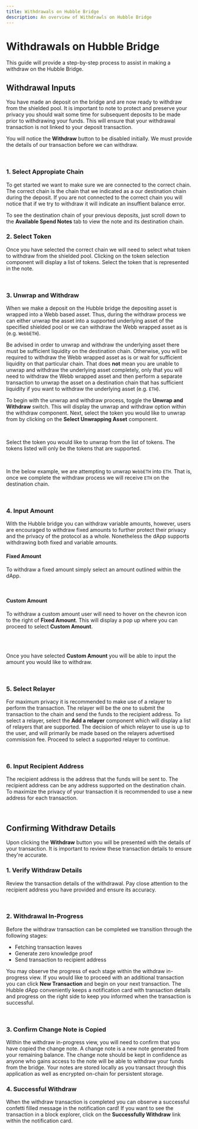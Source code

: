 ```yaml
---
title: Withdrawals on Hubble Bridge
description: An overview of Withdrawls on Hubble Bridge
---
```



# Withdrawals on Hubble Bridge

This guide will provide a step-by-step process to assist in making a withdraw on the Hubble Bridge.

## Withdrawal Inputs

You have made an deposit on the bridge and are now ready to withdraw from the shielded pool. It is important to note
to protect and preserve your privacy you should wait some time for subsequent deposits to be made prior to withdrawing
your funds. This will ensure that your withdrawal transaction is not linked to your deposit transaction.

You will notice the **Withdraw** button to be disabled initially. We must provide the details of our transaction
before we can withdraw.

<br />

<Withdraw />

### **1. Select Appropiate Chain**

To get started we want to make sure we are connected to the correct chain. The correct chain is the chain that we
indicated as a our destination chain during the deposit. If you are not connected to the correct chain you will
notice that if we try to withdraw it will indicate an insuffient balance error.

To see the destination chain of your previous deposits, just scroll down to the **Available Spend Notes** tab to view the
note and its destination chain.

### **2. Select Token**

Once you have selected the correct chain we will need to select what token to withdraw from the shielded pool. Clicking
on the token selection component will display a list of tokens. Select the token that is represented in the note.

<br />
<WithdrawToken />

### **3. Unwrap and Withdraw**

When we make a deposit on the Hubble bridge the depositing asset is wrapped into a Webb based asset. Thus, during the
withdraw process we can either unwrap the asset into a supported underlying asset of the specified shielded pool or we can
withdraw the Webb wrapped asset as is (e.g. `WebbETH`).

Be advised in order to unwrap and withdraw the underlying asset there must be sufficient liquidity on the destination chain. Otherwise,
you will be required to withdraw the Webb wrapped asset as is or wait for sufficient liquidity on that particular chain. That does **not** mean you are unable to unwrap and withdraw the underlying asset completely, only
that you will need to withdraw the Webb wrapped asset and then perform a separate transaction to unwrap the asset on a destination chain that has sufficient liquidity if you
want to withdraw the underlying asset (e.g. `ETH`).

To begin with the unwrap and withdraw process, toggle the **Unwrap and Withdraw** switch. This will display the unwrap and withdraw option within the withdraw component.
Next, select the token you would like to unwrap from by clicking on the **Select Unwrapping Asset** component.

<br />
<UnwrapWithdrawStart />

Select the token you would like to unwrap from the list of tokens. The tokens listed will only be the tokens that are supported.

<br />
<UnwrapWithdrawToken />

In the below example, we are attempting to unwrap `WebbETH` into `ETH`. That is, once we complete the withdraw process we will receive `ETH` on the destination chain.

<br />
<UnwrapWithdraw />

### **4. Input Amount**

With the Hubble bridge you can withdraw variable amounts, however, users are encouraged to withdraw fixed amounts to further protect their privacy and the privacy of the
protocol as a whole. Nonetheless the dApp supports withdrawing both fixed and variable amounts.

#### Fixed Amount

To withdraw a fixed amount simply select an amount outlined within the dApp.

<br />
<WithdrawFixedAmount />

#### Custom Amount

To withdraw a custom amount user will need to hover on the chevron icon to the right of **Fixed Amount**. This will display a pop up where you can proceed to
select **Custom Amount**.

<br />
<WithdrawCustomAmount />
<br />

Once you have selected **Custom Amount** you will be able to input the amount you would like to withdraw.

<br />
<WithdrawInputAmount />

### **5. Select Relayer**

For maximum privacy it is recommended to make use of a relayer to perform the transaction. The relayer will be the one to submit the transaction to the chain and send the funds to the recipient address.
To select a relayer, select the **Add a relayer** component which will display a list of relayers that are supported. The decision of which relayer to use is up to the user, and will primarily be
made based on the relayers advertised commission fee. Proceed to select a supported relayer to continue.

<br />
<RelayerSelection />

### **6. Input Recipient Address**

The recipient address is the address that the funds will be sent to. The recipient address can be any address supported on the destination chain. To maximize the privacy of your transaction it
is recommended to use a new address for each transaction.

<br />
<WithdrawRecipient />

## Confirming Withdraw Details

Upon clicking the **Withdraw** button you will be presented with the details of your transaction. It is important to
review these transaction details to ensure they're accurate.

### **1. Verify Withdraw Details**

Review the transaction details of the withdrawal. Pay close attention to the recipient address you have provided and ensure its accuracy.

<br />
<ConfirmWithdraw />

### **2. Withdrawal In-Progress**

Before the withdraw transaction can be completed we transition through the following stages:

- Fetching transaction leaves
- Generate zero knowledge proof
- Send transaction to recipient address

You may observe the progress of each stage within the withdraw in-progress view. If you would like to proceed with
an additional transaction you can click **New Transaction** and begin on your next transaction. The Hubble dApp
conveniently keeps a notification card with transaction details and progress on the right side to keep you informed
when the transaction is successful.

<br />

<WithdrawInProgress />

### **3. Confirm Change Note is Copied**

Within the withdraw in-progress view, you will need to confirm that you have copied the change note. A change note is a new note generated from your remaining balance. The change note should
be kept in confidence as anyone who gains access to the note will be able to withdraw your funds from the
bridge. Your notes are stored locally as you transact through this application as well as encrypted on-chain for persistent storage.

### **4. Successful Withdraw**

When the withdraw transaction is completed you can observe a successful confetti filled message in the notification card!
If you want to see the transaction in a block explorer, click on the **Successfully Withdraw** link within the
notification card.
